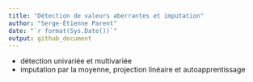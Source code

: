 ```yaml
---
title: "Détection de valeurs aberrantes et imputation"
author: "Serge-Étienne Parent"
date: "`r format(Sys.Date())`"
output: github_document
---
```


- détection univariée et multivariée
- imputation par la moyenne, projection linéaire et autoapprentissage